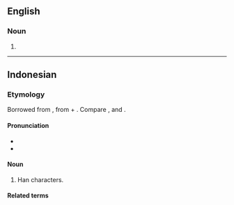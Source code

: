 {{also|Hanzi|hànzì}}
==English==

===Noun===
{{en-noun|hanzi}}

# {{alternative case form of|Hanzi|lang=en}}

----

==Indonesian==
{{wikipedia|lang=id}}

===Etymology===
Borrowed from {{bor|id|cmn|漢字|tr=hànzì||Han characters}}, from {{der|id|ltc|漢|tr=xàn|t=Han dynasty, China}} + {{m|ltc|字|tr=dzì|t=[written] character}}. Compare {{cog|yue|漢字|tr=hon<sup>3</sup> zi<sup>6</sup>}}, {{cog|nan|漢字|tr=hàn-jī, hàn-lī}} and {{cog|ja|漢字|tr=kanji}}.

====Pronunciation====
* {{IPA|/han.zi/|lang=id}}
* {{hyphenation|han|zi|lang=id}}

====Noun====
{{id-noun|-}}
# {{lb|id|colloquial}} Han characters.

====Related terms====
{{rel2|id|
|kanji
|honji
|}}